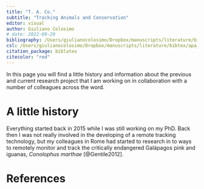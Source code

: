 ```yaml
---
title: "T. A. Co."
subtitle: "Tracking Animals and Conservation"
editor: visual
author: Giuliano Colosimo
# date: 2022-09-29 
bibliography: /Users/giulianocolosimo/Dropbox/manuscripts/literature/bibtex/comprehensive_database.bib
csl: /Users/giulianocolosimo/Dropbox/manuscripts/literature/bibtex/apa_5th_edition.csl
citation_package: biblatex
citecolor: "red"
---
```


In this page you will find a little history and information about the previous and current research project that I am working on in collaboration with a number of colleagues across the word. 

# A little history

Everything started back in 2015 while I was still working on my PhD. Back then I was not really involved in the developing of a remote tracking technology, but my colleagues in Rome had started to research in to ways to remotely monitor and track the critically endangered Galápagos pink and iguanas, *Conolophus marthae* [@Gentile2012].

# References